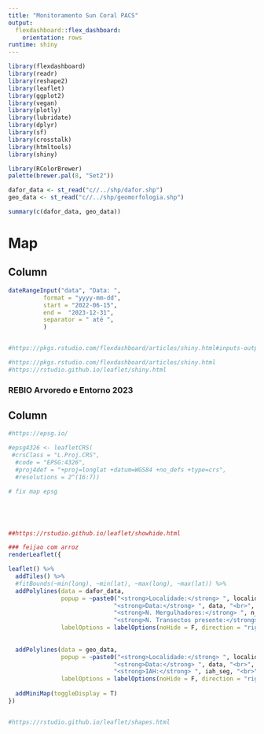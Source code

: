 ```yaml
---
title: "Monitoramento Sun Coral PACS"
output: 
  flexdashboard::flex_dashboard:
    orientation: rows
runtime: shiny
---
```


```r
library(flexdashboard)
library(readr)
library(reshape2)
library(leaflet)
library(ggplot2)
library(vegan)
library(plotly)
library(lubridate)
library(dplyr)
library(sf)
library(crosstalk)
library(htmltools)
library(shiny)

library(RColorBrewer)
palette(brewer.pal(8, "Set2"))
```
```r

dafor_data <- st_read("c//../shp/dafor.shp")
geo_data <- st_read("c//../shp/geomorfologia.shp")

summary(c(dafor_data, geo_data))


```

Map
======================================================================



Column {.sidebar}
-------------------------------------
```r

dateRangeInput("data", "Data: ", 
          format = "yyyy-mm-dd",
          start = "2022-06-15",
          end =  "2023-12-31",
          separator = " até ",
          )


#https://pkgs.rstudio.com/flexdashboard/articles/shiny.html#inputs-outputs

#https://pkgs.rstudio.com/flexdashboard/articles/shiny.html
#https://rstudio.github.io/leaflet/shiny.html
```


### REBIO Arvoredo e Entorno 2023
Column
-----------------------------------------------------------------------

```r
#https://epsg.io/

#epsg4326 <- leafletCRS(
 #crsClass = "L.Proj.CRS",
  #code = "EPSG:4326",
  #proj4def = "+proj=longlat +datum=WGS84 +no_defs +type=crs",
  #resolutions = 2^(16:7))

# fix map epsg





##https://rstudio.github.io/leaflet/showhide.html

### feijao com arroz
renderLeaflet({

leaflet() %>%
  addTiles() %>%
  #fitBounds(~min(long), ~min(lat), ~max(long), ~max(lat)) %>%   
  addPolylines(data = dafor_data,
               popup = ~paste0("<strong>Localidade:</strong> ", localidade, "<br>",
                              "<strong>Data:</strong> ", data, "<br>",
                              "<strong>N. Mergulhadores:</strong> ", n_divers, "<br>", 
                              "<strong>N. Transectos presente:</strong> " , n_tr_pr),
               labelOptions = labelOptions(noHide = F, direction = "rigth")) %>%  # insert distance
  
  
  addPolylines(data = geo_data,
               popup = ~paste0("<strong>Localidade:</strong> ", localidade, "<br>",
                              "<strong>Data:</strong> ", data, "<br>",
                              "<strong>IAH:</strong> ", iah_seg, "<br>"),
               labelOptions = labelOptions(noHide = F, direction = "right")) %>% # insert distance
  
  addMiniMap(toggleDisplay = T)
})


#https://rstudio.github.io/leaflet/shapes.html




```

